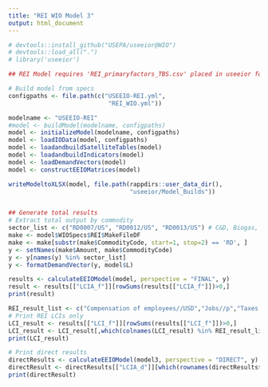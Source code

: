 ```yaml
---
title: "REI WIO Model 3"
output: html_document
---
```


```r
# devtools::install_github("USEPA/useeior@WIO")
# devtools::load_all(".")
# library('useeior')

## REI Model requires 'REI_primaryfactors_TBS.csv' placed in useeior folder in appdirs local folder

# Build model from specs
configpaths <- file.path(c("USEEIO-REI.yml",
                            "REI_WIO.yml"))

modelname <- "USEEIO-REI"
#model <- buildModel(modelname, configpaths)
model <- initializeModel(modelname, configpaths)
model <- loadIOData(model, configpaths)
model <- loadandbuildSatelliteTables(model)
model <- loadandbuildIndicators(model)
model <- loadDemandVectors(model)
model <- constructEEIOMatrices(model)

writeModeltoXLSX(model, file.path(rappdirs::user_data_dir(),
                                  "useeior/Model_Builds"))


## Generate total results
# Extract total output by commodity
sector_list <- c("RD0007/US", "RD0012/US", "RD0013/US") # C&D, Biogas, Compost
make <- model$WIOSpecs$REI$MakeFileDF
make <- make[substr(make$CommodityCode, start=1, stop=2) == 'RD', ]
y <- setNames(make$Amount, make$CommodityCode)
y <- y[names(y) %in% sector_list]
y <- formatDemandVector(y, model$L)

results <- calculateEEIOModel(model, perspective = "FINAL", y)
result <- results[["LCIA_f"]][rowSums(results[["LCIA_f"]])>0,]
print(result)

REI_result_list <- c("Compensation of employees//USD","Jobs//p","Taxes on production and imports, less subsidies//USD")
# Print REI LCIs only
LCI_result <- results[["LCI_f"]][rowSums(results[["LCI_f"]])>0,]
LCI_result <- LCI_result[,which(colnames(LCI_result) %in% REI_result_list)]
print(LCI_result)

# Print direct results
directResults <- calculateEEIOModel(model3, perspective = "DIRECT", y)
directResult <- directResults[["LCIA_d"]][which(rownames(directResults$LCIA_d) %in% sector_list),]
print(directResult)


```

